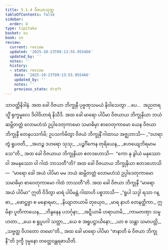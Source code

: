 ```yaml
---
title: 5.1.4 ဝိဇယာသုတ္တ
tableOfContents: false
sidebar:
  order: 4
type: tipitaka
basket: su
book: sn
review:
  current: review
  updated: '2025-10-23T09:13:55.955466'
  updated_by: ''
  notes: ''
  history:
  - state: review
    date: '2025-10-23T09:13:55.955466'
    updated_by: ''
    notes: ''
    previous_state: draft
---
```



<ReviewStatus review={frontmatter.review} showDetails={true} />

<HypothesisAnnotation frontmatter={frontmatter} />

<DynamicBreadcrumb />

<Division number="165" book="sn" e="ch" v="18" p="304">

<Paragraph number="958" book="sn">
သာဝတ္ထိနိဒါနံ. အထ ခေါ ဝိဇယာ ဘိက္ခုနီ ပုဗ္ဗဏှသမယံ နိဝါသေတွာ …ပေ…  အညတရသ္မိံ ရုက္ခမူလေ ဒိဝါဝိဟာရံ နိသီဒိ. အထ ခေါ မာရော ပါပိမာ ဝိဇယာယ ဘိက္ခုနိယာ ဘယံ ဆမ္ဘိတတ္တံ လောမဟံသံ ဥပ္ပါဒေတုကာမော သမာဓိမှာ စာဝေတုကာမော ယေန ဝိဇယာ ဘိက္ခုနီ တေနုပသင်္ကမိ; ဥပသင်္ကမိတွာ ဝိဇယံ ဘိက္ခုနိံ ဂါထာယ အဇ္ဈဘာသိ—
</Paragraph>

<Paragraph number="959" type="verses" book="sn">
_“ဒဟရာ တွံ ရူပဝတီ,_  
_အဟဉ္စ ဒဟရော သုသု;_  
_ပဉ္စင်္ဂိကေန တုရိယေန,_  
_ဧဟယျေဘိရမာမသေ”တိ._  

</Paragraph>

<Paragraph number="960" book="sn">
အထ ခေါ ဝိဇယာယ ဘိက္ခုနိယာ ဧတဒဟောသိ—  “ကော နု ခွါယံ မနုဿော ဝါ အမနုဿော ဝါ ဂါထံ ဘာသတီ”တိ? အထ ခေါ ဝိဇယာယ ဘိက္ခုနိယာ ဧတဒဟောသိ—  “မာရော ခေါ အယံ ပါပိမာ မမ ဘယံ ဆမ္ဘိတတ္တံ လောမဟံသံ ဥပ္ပါဒေတုကာမော သမာဓိမှာ စာဝေတုကာမော ဂါထံ ဘာသတီ”တိ. အထ ခေါ ဝိဇယာ ဘိက္ခုနီ “မာရော အယံ ပါပိမာ” ဣတိ ဝိဒိတွာ မာရံ ပါပိမန္တံ ဂါထာဟိ ပစ္စဘာသိ—
</Paragraph>

<Paragraph number="961" type="verses" book="sn">
_“ရူပါ သဒ္ဒါ ရသာ ဂန္ဓာ,_  
_ဖောဋ္ဌဗ္ဗာ စ မနောရမာ;_  
_နိယျာတယာမိ တုယှေဝ,_  
_မာရ နာဟံ တေနတ္ထိကာ._  

</Paragraph>

<Paragraph number="962" type="verses" book="sn">
ဣမိနာ ပူတိကာယေန,_  
_ဘိန္ဒနေန ပဘင်္ဂုနာ;_  
_အဋ္ဋီယာမိ ဟရာယာမိ,_  
_ကာမတဏှာ သမူဟတာ._  

</Paragraph>

<Paragraph number="963" type="verses" book="sn">
_ယေ စ ရူပူပဂါ သတ္တာ,_  
_ယေ စ အရူပဋ္ဌာယိနော;_  
_ယာ စ သန္တာ သမာပတ္တိ,_  
_သဗ္ဗတ္ထ ဝိဟတော တမော”တိ._  

</Paragraph>

<Paragraph number="964" book="sn">
အထ ခေါ မာရော ပါပိမာ “ဇာနာတိ မံ ဝိဇယာ ဘိက္ခုနီ”တိ ဒုက္ခီ ဒုမ္မနော တတ္ထေဝန္တရဓာယီတိ.
</Paragraph>
</Division>
